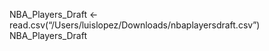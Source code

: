 NBA_Players_Draft <- read.csv("/Users/luislopez/Downloads/nbaplayersdraft.csv")
NBA_Players_Draft
